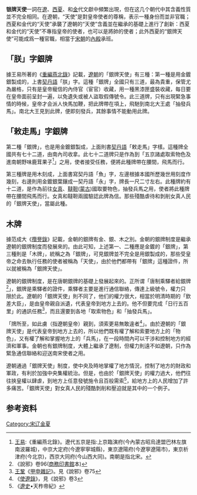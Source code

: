 {{refimprove|time=2020-05-29T11:53:43+00:00}}
{{编修}}
'''银牌天使'''一詞在[[遼朝|遼]]、[[西夏|西夏]]、和[[金朝|金]]代文獻中頻繁出現，但在这几个朝代中其含義性質並不完全相同。在遼朝，“天使”是對皇帝使者的尊稱，表示一種身份而並非官職；西夏和金代的“天使”承襲了遼朝的“天使”含義並在繼承的基礎上進行了創新：西夏和金代的“天使”不專指皇帝的使者，也可以是將帥的使者；此外西夏的“銀牌天使”可能成爲一種官職，相當于[[宋朝|宋朝]]的[[內殿|內殿]]承班。

== 「朕」字銀牌 ==
據王易所著的《[http://ctext.org/wiki.pl?if=gb&res=936471 重編燕北錄]》記載，[[遼朝|遼朝]]的「銀牌天使」有三種：第一種是用金鍍銀製成的，上書[[契丹語|契丹語]]「朕」字。這種「銀牌」全國只有三道，最為貴重，保管尤為嚴格，只有是皇帝寵信的內侍官（宦官）收藏，用一種黑漆匣盛裝收藏，每日要在皇帝面前呈封一遍，以免遺失或被人盜取假傳號令。此三道牌，只有出現緊急事情的時候，皇帝才会派人快馬加鞭，把此牌帶在項上，飛馳到南北大王處「抽發兵馬」。南北大王見到此牌，便即刻發兵，其餘事情不能動用此牌。

== 「敕走馬」字銀牌 ==
第二種「銀牌」，也是用金鍍銀製成，上面則書[[契丹語|契丹語]]「敕走馬」字樣。這種牌全國共有七十二道，由南內司收拿。此七十二道牌只是作為到「五京諸處取索物色及進南朝野味鹿茸果子<ref>[[王易|王易]]:《重編燕北錄》。遼代五京是指:上京臨演府(今內蒙古昭烏達盟巴林左旗南波羅城)，中京大定府(今遼寧寧城縣)，東京遼陽府(今遼寧遼陽市)，東京析津府(今北京)，西京大同府(今山西大同)。南朝是指北宋。</ref>」之用，使者接受任務，便將此種牌帶在腰間，飛馬而行。

第三種牌是用木刻成，上面書寫契丹語「魚」字，左邊根據本國所歷幾世用刻度作幾刻，右邊則用金鍍銀葉鑲成一契丹語「永」字，牌長一尺二寸左右。此種牌約有十二道，是作為前往[[女真|女真]]、[[韃靼|韃靼]]([[蒙古|蒙古]])國取要物色，抽發兵馬之用，使者將此種牌帶在腰間飛馬而行。女真和韃靼兩國驗認此牌為信。那些殘酷虐待和剝削女真人民的「銀牌天使」，當屬此種。

== 木牌 ==
據范成大《[[攬譽錄|攬譽錄]]》記載，金朝的銀牌有金、銀、木之別。金朝的銀牌制度是繼承遼朝的銀牌制度而發展來的。由此可知，上述第一、二種應是金鍍的「銀牌」，第三種則是「木牌」，統稱之為「銀牌」，可見銀牌並不完全是用銀製成的，那些受皇帝之命去執行任務的使者被稱為「天使」，由於他們都帶有「銀牌」這種證件，所以就被稱為「銀牌天使」。

遼朝的銀牌制度，是在唐朝銀牌的基礎上發展起來的。正所谓「唐制乘驛者給銀牌<ref>《說邪》卷96([[商務印書館|商務印書館]]本)</ref>」，銀牌是乘驛者的證件，乘驛者主要是進行通信聯絡，傳達上級號令，權力只限於此。遼朝的「銀牌天使」則不同了，他们的權力很大，相當於明清時期的「欽差大臣」，是由皇帝親自派遺，代表皇帝到地方上去的。他不但要完成「日行五百里」的通訊任務<ref>[[王鞏|王鞏]]《[[甲申雜記|甲申雜記]]》。見《說邪》卷75</ref>，而且還要到各地「取索物色」和「抽發兵馬」。

「牌所至，如此虜（指遼朝皇帝）親到，須索更易無敢違者<ref>《[[使遼錄|使遼錄]]》，見《說邪》卷3</ref>」。由於遼朝的「銀牌天使」是代表皇帝到地方上去的，所以他們既有權了解和索要地方上的「物色」，又有權了解和掌握地方上的「兵馬」，在一段時間內可以干涉和控制地方的經濟和軍事。金朝也有銀牌制度，大體上繼承了遼制，但權力則遠不如遼朝，只作為緊急通信聯絡和迎送南宋使者之用。

遼朝通過「銀牌天使」制度，使中央及時地掌權了地方情況，控制了地方的財政和軍政，有利於加強中央集權統治。但是，也由於「銀牌天使」的權力過大，他們往往挾皇權以肆虐，到地方上任意發號施令且百般需索<ref>《[[辽史|遼史]]•天柞帝紀》</ref>，給地方上的人民增加了許多痛苦。「銀牌天使」對女真人民的殘酷剝削和壓迫就是其中的一个例子。

== 参考资料 ==
{{reflist|colwidth=30em}}

[[Category:宋辽金夏|Category:宋辽金夏]]